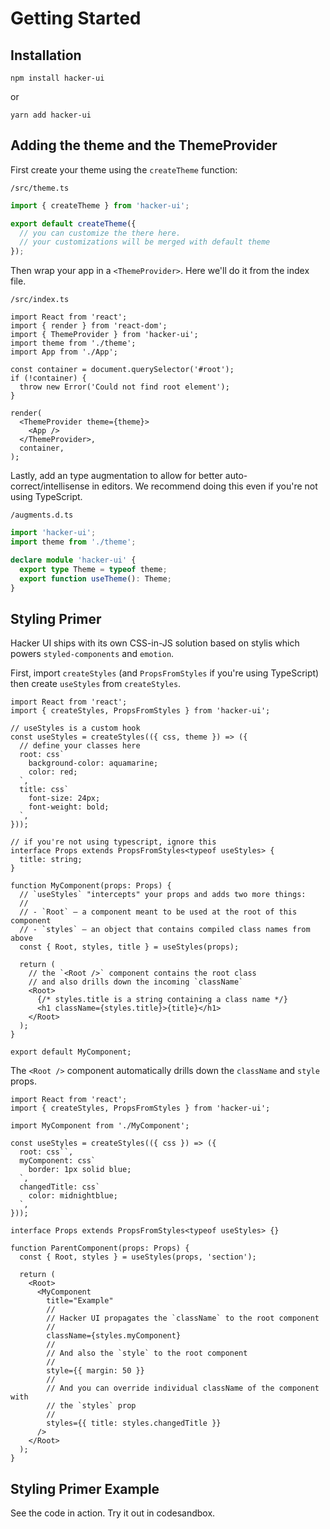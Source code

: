 
# Getting Started

## Installation

```
npm install hacker-ui
```

or

```
yarn add hacker-ui
```

## Adding the theme and the ThemeProvider

First create your theme using the `createTheme` function:

`/src/theme.ts`

```ts
import { createTheme } from 'hacker-ui';

export default createTheme({
  // you can customize the there here.
  // your customizations will be merged with default theme
});
```

Then wrap your app in a `<ThemeProvider>`. Here we'll do it from the index file.

`/src/index.ts`

```tsx
import React from 'react';
import { render } from 'react-dom';
import { ThemeProvider } from 'hacker-ui';
import theme from './theme';
import App from './App';

const container = document.querySelector('#root');
if (!container) {
  throw new Error('Could not find root element');
}

render(
  <ThemeProvider theme={theme}>
    <App />
  </ThemeProvider>,
  container,
);
```

Lastly, add an type augmentation to allow for better auto-correct/intellisense in editors. We recommend doing this even if you're not using TypeScript.

`/augments.d.ts`

```ts
import 'hacker-ui';
import theme from './theme';

declare module 'hacker-ui' {
  export type Theme = typeof theme;
  export function useTheme(): Theme;
}
```

## Styling Primer

Hacker UI ships with its own CSS-in-JS solution based on <Anchor href="https://github.com/thysultan/stylis.js" target="_blank" rel="noopener noreferrer">stylis</Anchor> which powers `styled-components` and `emotion`.

First, import `createStyles` (and `PropsFromStyles` if you're using TypeScript) then create `useStyles` from `createStyles`.

```tsx
import React from 'react';
import { createStyles, PropsFromStyles } from 'hacker-ui';

// useStyles is a custom hook
const useStyles = createStyles(({ css, theme }) => ({
  // define your classes here
  root: css`
    background-color: aquamarine;
    color: red;
  `,
  title: css`
    font-size: 24px;
    font-weight: bold;
  `,
}));

// if you're not using typescript, ignore this
interface Props extends PropsFromStyles<typeof useStyles> {
  title: string;
}

function MyComponent(props: Props) {
  // `useStyles` "intercepts" your props and adds two more things:
  //
  // - `Root` — a component meant to be used at the root of this component
  // - `styles` — an object that contains compiled class names from above
  const { Root, styles, title } = useStyles(props);

  return (
    // the `<Root />` component contains the root class
    // and also drills down the incoming `className`
    <Root>
      {/* styles.title is a string containing a class name */}
      <h1 className={styles.title}>{title}</h1>
    </Root>
  );
}

export default MyComponent;
```

The `<Root />` component automatically drills down the `className` and `style` props.

```tsx
import React from 'react';
import { createStyles, PropsFromStyles } from 'hacker-ui';

import MyComponent from './MyComponent';

const useStyles = createStyles(({ css }) => ({
  root: css``,
  myComponent: css`
    border: 1px solid blue;
  `,
  changedTitle: css`
    color: midnightblue;
  `,
}));

interface Props extends PropsFromStyles<typeof useStyles> {}

function ParentComponent(props: Props) {
  const { Root, styles } = useStyles(props, 'section');

  return (
    <Root>
      <MyComponent
        title="Example"
        //
        // Hacker UI propagates the `className` to the root component
        //
        className={styles.myComponent}
        //
        // And also the `style` to the root component
        //
        style={{ margin: 50 }}
        //
        // And you can override individual className of the component with
        // the `styles` prop
        //
        styles={{ title: styles.changedTitle }}
      />
    </Root>
  );
}
```

## Styling Primer Example

See the code in action. Try it out in codesandbox.

<StylingPrimerExample />
